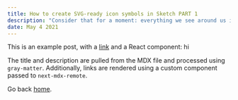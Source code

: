 ```yaml
---
title: How to create SVG-ready icon symbols in Sketch PART 1
description: "Consider that for a moment: everything we see around us is assumed to have had a cause and is contingent upon."
date: May 4 2021
---
```


This is an example post, with a [link](https://nextjs.org) and a React component: hi

The title and description are pulled from the MDX file and processed using `gray-matter`. Additionally, links are rendered using a custom component passed to `next-mdx-remote`.

Go back [home](/).
